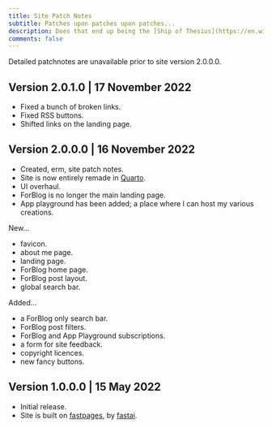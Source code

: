 ```yaml
---
title: Site Patch Notes
subtitle: Patches upon patches upon patches...
description: Does that end up being the [Ship of Thesius](https://en.wikipedia.org/wiki/Ship_of_Theseus)?
comments: false
---
```


:::{.callout-note appearance="simple"}
Detailed patchnotes are unavailable prior to site version 2.0.0.0.
:::

## Version 2.0.1.0 | 17 November 2022

* Fixed a bunch of broken links.
* Fixed RSS buttons.
* Shifted links on the landing page.

## Version 2.0.0.0 | 16 November 2022

* Created, erm, site patch notes.
* Site is now entirely remade in [Quarto](https://quarto.org).
* UI overhaul.
* ForBlog is no longer the main landing page.
* App playground has been added; a place where I can host my various creations.

New...

* favicon.
* about me page.
* landing page.
* ForBlog home page.
* ForBlog post layout.
* global search bar.

Added...

* a ForBlog only search bar.
* ForBlog post filters.
* ForBlog and App Playground subscriptions.
* a form for site feedback.
* copyright licences.
* new fancy buttons.

## Version 1.0.0.0 | 15 May 2022

* Initial release.
* Site is built on [fastpages](https://github.com/fastai/fastpages), by [fastai](https://fast.ai).
